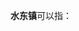 '''水东镇'''可以指：
{{PRC admin/disambig|43/05/25/111/000|34/18/02/110/000|36/07/02/101/000|43/12/24/108/000|44/09/23/123/000}}
{{disambig|cat=三字中国镇名消歧义}}